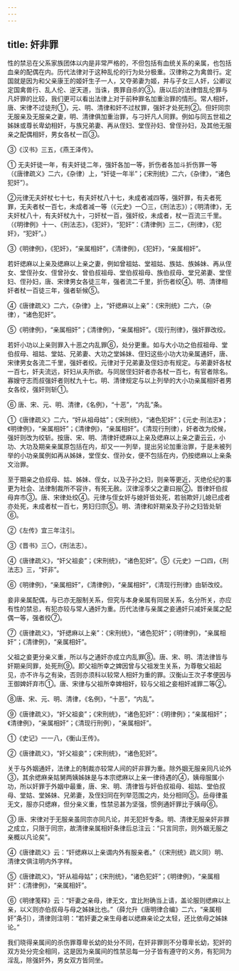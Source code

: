 ```yaml
---
---
---
```

title: 奸非罪
---



性的禁忌在父系家族团体以内是非常严格的，不但包括有血统关系的亲属，也包括血亲的配偶在内。历代法律对于这种乱伦的行为处分极重。汉律称之为禽兽行。定国就是因为和父亲康王的姬奸生子一人，又夺弟妻为姬，并与子女三人奸，公卿议定国禽兽行、乱人伦、逆天道，当诛，畏罪自杀的③。唐以后的法律借乱伦罪与凡奸罪的比较，我们更可以看出法律上对于前种罪名加重治罪的情形。常人相奸，唐、宋律不过徒刑①，元、明、清律和奸不过杖罪，强奸才处死刑②。但奸同宗无服亲及无服亲之妻，明、清律俱加重治罪，与刁奸凡人同罪。例如与同五世祖之姊妹或尊长卑幼相奸，与族兄弟妻、再从侄妇、堂侄孙妇、曾侄孙妇，及其他无服亲之配偶相奸，男女各杖一百③。

③《汉书》三五，《燕王泽传》。

① 无夫奸徒一年，有夫奸徒二年，强奸各加一等，折伤者各加斗折伤罪一等（《唐律疏义》二六，《杂律）上，“奸徒一年半”；《宋刑统》二六，《杂律》，“诸色犯奸”）。

②元律无夫奸杖七十七，有夫奸杖八十七，未成者减四等，强奸罪，有夫者死罪，无夫者杖一百七，未成者减一等（《元史》一〇三，《刑法志》）；《明清律》，无夫奸杖八十，有夫奸杖九十，刁奸杖一百，强奸绞，未成者，杖一百流三千里。（《明律例》十一、《刑法志》，《犯奸》，“犯奸”：《清律例》三二，《刑律》，《犯奸》，“犯奸”。）

③《明律例》，《犯奸》，“亲属相奸”，《清律例》，《犯奸》，“亲属相奸”。

若奸缌麻以上亲及缌麻以上亲之妻，例如曾祖姑、堂祖姑、族姑、族姊妹、再从侄女、堂侄孙女、侄曾孙女、曾伯叔祖母、堂伯叔祖母、族伯叔母、堂兄弟妻、堂侄妇、侄孙妇，唐、宋律男女各徒三年，强者流二千里，折伤者绞④。明、清律相奸者杖一百徒三年，强者斩候⑤。

④《唐律疏义》二六，《杂律》上，“奸缌麻以上亲”：《宋刑统》二六，（杂律），“诸色犯奸”。

⑤《明律例》，“亲属相奸”；《清律例》，“亲属相奸”。《现行刑律》，强奸罪改绞。

若奸小功以上亲则罪入十恶之内乱罪⑥，处分更重。如与大小功之伯叔祖母、堂伯叔母、祖姑、堂姑、兄弟妻、大功之堂姊妹、侄妇这些小功大功亲属通奸，唐、宋律男女各流二千里，强奸者绞。元律对于兄弟妻及侄妇亦有规定。与弟妻奸各杖一百七，奸夫流远，奸妇从夫所欲。与同居侄妇奸者亦各杖一百七，有官者除名。寡嫂守志而叔强奸者则杖九十七。明、清律规定与以上列举的大小功亲属相奸者男女各绞，强奸则斩①。

⑥ 唐、宋、元、明、清律，《名例》，“十恶”，“内乱”条。

①《唐律疏义》二六，“奸从祖母姑”；《宋刑统》，“诸色犯奸”；《元史·刑法志》；《明律例》，“亲属相奸”；《清律例》，“亲属相奸”。《清现行刑律），奸者改为绞候，强奸则改为绞斩。按唐、宋、明、清律奸缌麻以上亲及缌麻以上亲之妻云云，小功、大功及期亲亲属原包括在内，却又一一列举，提出另论加重治罪，于是未被列举的小功亲属例如再从姊妹，堂侄女、侄孙女，便不包括在内，仍按缌麻以上亲条文治罪。

至于期亲之伯叔母、姑、姊妹、侄女，以及子孙之妇，则亲等更近，灭绝伦纪的事更为社会、法律制裁所不容许，有死无赦。汉律淫季父之妻曰报②。晋律奸伯叔母弃市③。唐、宋律处绞④。元律与侄女奸与媳奸皆处死，若翁欺奸儿媳已成者亦处死，未成者杖一百七，男妇归宗⑤。明、清律和奸期亲及子孙之妇皆处斩⑥。

②《左传》宜三年注引。

③《晋书》三〇，《刑法志）。

④《唐律疏义》，“奸父祖妾”；《宋刑统》，“诸色犯奸”。⑤《元史》一口四，《刑法志》三，“奸非”。

⑥《明律例》，“亲属相奸”，《清律例》，“亲属相奸”，《清现行刑律》由斩改绞。

妾非亲属配偶，与已亦无服制关系，但究与本身亲属有同居关系，名分所关，亦应有性的禁忌，有犯亦较与常人通奸为重。历代法律与亲属之妾通奸只减奸亲属之配偶一等，强者绞⑦。

⑦《唐律疏义》，“奸缌麻以上亲”：《宋刑统》，“诸色犯奸”；《明律例》，“亲属相奸”；《清律例》，“亲属相奸”。

父祖之妾更分亲义重，所以与之通奸亦成立内乱罪⑧。唐、宋、明、清法律皆与奸期亲同罪，处死刑⑨。即父祖所幸之婢因曾与父祖发生关系，为尊敬父祖起见，亦不许与之有染，否则亦须科以较常人相奸为重的罪。汉衡山王次子孝便因与王御婢奸弃市①。唐、宋律与父祖所幸婢相奸，较与父祖之妾相奸减罪二等②。

⑧唐、宋、元、明、清律，《名例》，“十恶”，“内乱”。

⑨《唐律疏义》，“奸父祖妾”；《宋刑统》，“诸色犯奸”：《明律例》；“亲属相奸”；《清律例》，“亲属相奸”；《清现行刑例），“亲属相奸”。

①《史记》一一八，《衡山王传》。

②《唐律疏义》，“奸父祖妾”；《宋刑统》，“诸色犯奸”。

关于与外姻通奸，法律上的制裁亦较常人间的奸非罪为重。除外姻无服亲同凡论外③，其余缌麻亲姑舅两姨姊妹是与本宗缌麻以上亲一律待遇的④，姨母服属小功，所以奸罪于外姻中最重，唐、宋、明、清律皆与奸伯叔祖母、祖姑、堂伯叔母、堂姑、堂姊妹、兄弟妻，及侄妇同在列举范围之内，处分相同⑤。岳母律虽无文，服亦只缌麻，但分亲义重，性禁忌甚为坚强，惯例通奸罪比于姨母⑥。

③ 唐、宋律对于无服亲虽同宗亦同凡论，并无犯奸专条。明、清律无服亲奸非罪之成立，只限于同宗，故清律亲属相奸条律后总注云：“只言同宗，则外姻无服之亲概以凡论矣”。

④《唐律疏义》云：“奸缌麻以上亲谓内外有服亲者。”（《宋刑统》疏义同）明、清律文俱注明内外字样。

⑤《唐律疏义》，“奸从祖母姑”；《宋刑统》，“诸色犯奸”；《明律例》，“亲属相奸”：《清律例》，“亲属相奸”。

⑥《明律笺释》云：“奸妻之亲母，律无文，宜比附确当上请，盖论服则缌麻以上亲，以义则亦伯叔母与母之姊妹比也。”（薛允升《唐明律合编》二六，“亲属相奸”条引），清律则注明：“若奸妻之亲生母者以缌麻亲论之太轻，还比依母之姊妹论。”

我们晓得亲属间的杀伤罪尊卑长幼的处分不同，在奸非罪则不分尊卑长幼，犯奸的双方处分完全相同，这是因为亲属间的性禁忌每一分子皆有遵守的义务，有犯同为淫乱，除强奸外，男女双方皆同坐。